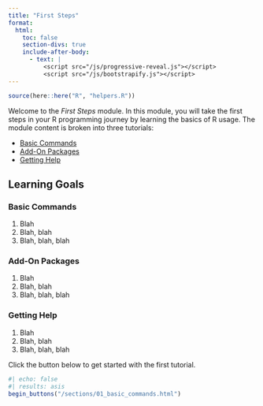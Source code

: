 ```yaml
---
title: "First Steps"
format:
  html: 
    toc: false
    section-divs: true
    include-after-body: 
      - text: |
          <script src="/js/progressive-reveal.js"></script>
          <script src="/js/bootstrapify.js"></script>
---
```


```r
source(here::here("R", "helpers.R"))
```
Welcome to the *First Steps* module. In this module, you will take the first steps in your R programming journey by
learning the basics of R usage. The module content is broken into three tutorials:

- [Basic Commands](/sections/01_basic_commands.qmd)
- [Add-On Packages](/sections/02_packages.qmd)
- [Getting Help](/sections/03_help.qmd)

## Learning Goals

### Basic Commands

1. Blah
1. Blah, blah
1. Blah, blah, blah

### Add-On Packages

1. Blah
1. Blah, blah
1. Blah, blah, blah

### Getting Help

1. Blah
1. Blah, blah
1. Blah, blah, blah

Click the button below to get started with the first tutorial.

```r
#| echo: false
#| results: asis
begin_buttons("/sections/01_basic_commands.html")
```
